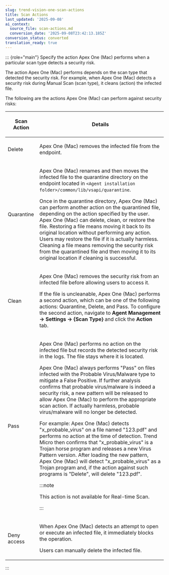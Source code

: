 ```yaml
---
slug: trend-vision-one-scan-actions
title: Scan Actions
last_updated: '2025-09-08'
ai_context:
  source_file: scan-actions.md
  conversion_date: '2025-09-08T23:42:13.185Z'
conversion_status: converted
translation_ready: true
---
```


::: {role="main"}
Specify the action Apex One (Mac) performs when a particular scan type detects a security risk.

The action Apex One (Mac) performs depends on the scan type that detected the security risk. For example, when Apex One (Mac) detects a security risk during Manual Scan (scan type), it cleans (action) the infected file.

The following are the actions Apex One (Mac) can perform against security risks:

<table>
<colgroup>
<col style="width: 20%" />
<col style="width: 80%" />
</colgroup>
<thead>
<tr>
<th><p>Scan Action</p></th>
<th><p>Details</p></th>
</tr>
</thead>
<tbody>
<tr>
<td><p>Delete</p></td>
<td><p>Apex One (Mac) removes the infected file from the endpoint.</p></td>
</tr>
<tr>
<td><p>Quarantine</p></td>
<td><p>Apex One (Mac) renames and then moves the infected file to the quarantine directory on the endpoint located in <code>&lt;Agent installation folder&gt;/common/lib/vsapi/quarantine</code>.</p>
<p>Once in the quarantine directory, Apex One (Mac) can perform another action on the quarantined file, depending on the action specified by the user. Apex One (Mac) can delete, clean, or restore the file. Restoring a file means moving it back to its original location without performing any action. Users may restore the file if it is actually harmless. Cleaning a file means removing the security risk from the quarantined file and then moving it to its original location if cleaning is successful.</p></td>
</tr>
<tr>
<td><p>Clean</p></td>
<td><p>Apex One (Mac) removes the security risk from an infected file before allowing users to access it.</p>
<p>If the file is uncleanable, Apex One (Mac) performs a second action, which can be one of the following actions: Quarantine, Delete, and Pass. To configure the second action, navigate to <strong>Agent Management → Settings → {Scan Type}</strong> and click the <strong>Action</strong> tab.</p></td>
</tr>
<tr>
<td><p>Pass</p></td>
<td><p>Apex One (Mac) performs no action on the infected file but records the detected security risk in the logs. The file stays where it is located.</p>
<p>Apex One (Mac) always performs "Pass" on files infected with the Probable Virus/Malware type to mitigate a False Positive. If further analysis confirms that probable virus/malware is indeed a security risk, a new pattern will be released to allow Apex One (Mac) to perform the appropriate scan action. If actually harmless, probable virus/malware will no longer be detected.</p>
<p>For example: Apex One (Mac) detects "x_probable_virus" on a file named "123.pdf" and performs no action at the time of detection. Trend Micro then confirms that "x_probable_virus" is a Trojan horse program and releases a new Virus Pattern version. After loading the new pattern, Apex One (Mac) will detect "x_probable_virus" as a Trojan program and, if the action against such programs is "Delete", will delete "123.pdf".</p>


:::note

<p>This action is not available for Real-time Scan.</p>


:::

</td>
</tr>
<tr>
<td><p>Deny access</p></td>
<td><p>When Apex One (Mac) detects an attempt to open or execute an infected file, it immediately blocks the operation.</p>
<p>Users can manually delete the infected file.</p></td>
</tr>
</tbody>
</table>
:::
